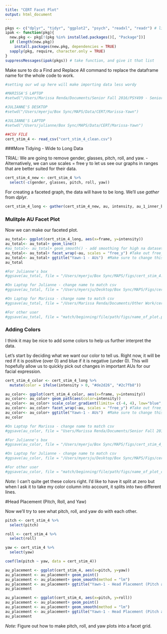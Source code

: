 ```yaml
---
title: "CERT Facet Plot"
output: html_document
---
```


```r
pkgs <- c("dplyr", "tidyr", "ggplot2", "psych", "readxl", "readr") # list packages needed
ipak <- function(pkg){
  new.pkg <- pkg[!(pkg %in% installed.packages()[, "Package"])]
  if (length(new.pkg)) 
    install.packages(new.pkg, dependencies = TRUE)
  sapply(pkg, require, character.only = TRUE)
}
suppressMessages(ipak(pkgs)) # take function, and give it that list
```

Make sure to do a Find and Replace All command to replace the dataframe name for the whole code to work.

```r
#setting our wd up here will make importing data less wordy

#MARISSA'S LAPTOP
#setwd("/Users/Marissa Renda/Documents/Senior Fall 2016/PSY499 - Senior Thesis/CERT/cert_stim")

#JULIANNE'S DESKTOP
#setwd("/Users/myerju/Box Sync/MAPS/Data/CERT/Marissa-Yawn")

#JULIANNE'S LAPTOP
#setwd("/Users/julianne/Box Sync/MAPS/Data/CERT/Marissa-Yawn")

```

```r
##CSV FILE
cert_stim_4 <- read_csv("cert_stim_4_clean.csv")
```

###More Tidying - Wide to Long Data

TRIAL: We are going to remove gender, glasses, pitch, roll, and yaw.
 - Alternatively, we can use scales = free y to let us see our graphs in ranges that are better suited for their data.
```r
cert_stim_4_new <- cert_stim_4 %>%
  select(-c(gender, glasses, pitch, roll, yaw))
```

For creating a faceted graph, the data will have to be long. We'll use _gather_ from _dplyr_.
```r
cert_stim_4_long <- gather(cert_stim_4_new, au, intensity, au_1_inner_brow_raise:neutral_v3)
```

### Mulitple AU Facet Plot

Now we can make our faceted plot.
```r
au_total<- ggplot(cert_stim_4_long, aes(x=frame, y=intensity))
au_total<- au_total+ geom_line()
#au_total<- au_total+ geom_smooth() - add smoothing for high na datasets
au_total<- au_total+ facet_wrap(~au, scales = "free_y") #Take out free_y scales if you want y axis to be fixed for all AUs (free_y will make all y axes different, but it will allow us to see more detail on graph)
au_total<- au_total+ ggtitle("Yawn-1 - AUs")  #Make sure to change this with the expression you're analyzing.
au_total

#For Julianne's box
#ggsave(au_total, file = "/Users/myerju/Box Sync/MAPS/figs/cert_stim_4.pdf", height=9, width=12) 

#On Laptop for Julianne - change name to match csv
#ggsave(au_total, file = "/Users/myersju/Desktop/Box Sync/MAPS/Figs/cert_stim_4.pdf", height=9, width=12)

#On Laptop for Marissa - change name to match csv
#ggsave(au_total, file = "/Users/Marissa Renda/Documents/Other Work/cert_stim_4.pdf", height=9, width=12)

#For other user
#ggsave(au_total, file = "match/beginning/file/path/figs/name_of_plot.pdf", height=9, width=12) 
```


### Adding Colors

I think it may be nice to add some colors to help us further interpret the data.

Let's start by deciding what we want our color to tell us. Right now, it will be red if it is positive (over 0) and blue if it is negative (under 0). This will hopefully allow us to quickly pick out changes in important AUs for our facial expression.

```r
cert_stim_4_color <- cert_stim_4_long %>%
  mutate(color = ifelse(intensity > 0, "#de2d26", "#2c7fb8"))
```


```r
au_color<- ggplot(cert_stim_4_color, aes(x=frame, y=intensity))
au_color<- au_color+ geom_path(aes(color=intensity))
au_color<- au_color+ scale_color_gradient(limits= c(-4, 4), low="blue", high="red")
au_color<- au_color+ facet_wrap(~au, scales = "free_y") #Take out free_y scales if you want y axis to be fixed for all AUs (free_y will make all y axes different, but it will allow us to see more detail on graph)
au_color<- au_color+ ggtitle("Yawn-1 - AUs")  #Make sure to change this with the expression you're analyzing.
au_color

#On Laptop for Marissa - change name to match csv
#ggsave(au_color, file = "Users/Marissa Renda/Documents/Senior Fall 2016/PSY499 - Senior Thesis/CERT/Figures/cert_stim_4_color.pdf", height=9, width=12)

#For Julianne's box
#ggsave(au_color, file = "/Users/myerju/Box Sync/MAPS/figs/cert_stim_4_color.pdf", height=9, width=12) 

#On Laptop for Julianne - change name to match csv
#ggsave(au_color, file = "/Users/myersju/Desktop/Box Sync/MAPS/Figs/cert_stim_4_color.pdf", height=9, width=12)

#For other user
#ggsave(au_color, file = "match/beginning/file/path/figs/name_of_plot_color.pdf", height=9, width=12) 
```

*Note:* I can't quite get these colors right. I'd like to have it split at zero but when I ask it to take my color column into account, it splits into two different lines. 

#Head Placement (Pitch, Roll, and Yaw)

Now we'll try to see what pitch, roll, and yaw do with each other.
```r
pitch <- cert_stim_4 %>%
  select(pitch)

roll <- cert_stim_4 %>%
  select(roll)

yaw <- cert_stim_4 %>%
  select(yaw)

coef(lm(pitch ~ yaw, data = cert_stim_4))

```

```r
au_placement <- ggplot(cert_stim_4, aes(x=pitch, y=yaw))
au_placement <- au_placement+ geom_point()
au_placement <- au_placement+ geom_smooth(method = "lm")
au_placement <- au_placement+ ggtitle("Yawn-1 - Head Placement (Pitch and Yaw)")
au_placement
```

```r
au_placement <- ggplot(cert_stim_4, aes(x=pitch, y=roll))
au_placement <- au_placement+ geom_point()
au_placement <- au_placement+ geom_smooth(method = "lm")
au_placement <- au_placement+ ggtitle("Yawn-1 - Head Placement (Pitch and Roll)")
au_placement
```


*Note:* Figure out how to make pitch, roll, and yaw plots into a facet grid.


